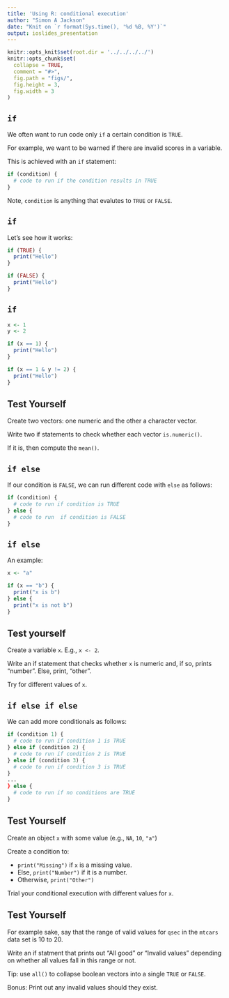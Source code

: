 ```yaml
---
title: 'Using R: conditional execution'
author: "Simon A Jackson"
date: "Knit on `r format(Sys.time(), '%d %B, %Y')`"
output: ioslides_presentation
---
```


```r
knitr::opts_knit$set(root.dir = '../../../../')
knitr::opts_chunk$set(
  collapse = TRUE,
  comment = "#>",
  fig.path = "figs/",
  fig.height = 3,
  fig.width = 3
)
```

## `if`

We often want to run code only `if` a certain condition is `TRUE`.

For example, we want to be warned if there are invalid scores in a variable.

This is achieved with an `if` statement:

```r
if (condition) {
  # code to run if the condition results in TRUE
}
```

Note, `condition` is anything that evalutes to `TRUE` or `FALSE`.

## `if`

Let's see how it works:

```r
if (TRUE) {
  print("Hello")
}

if (FALSE) {
  print("Hello")
}
```

## `if`

```r
x <- 1
y <- 2

if (x == 1) {
  print("Hello")
}

if (x == 1 & y != 2) {
  print("Hello")
}
```

## Test Yourself

Create two vectors: one numeric and the other a character vector.

Write two if statements to check whether each vector `is.numeric()`.

If it is, then compute the `mean()`.

## `if else`

If our condition is `FALSE`, we can run different code with `else` as follows:

```r
if (condition) {
  # code to run if condition is TRUE
} else {
  # code to run  if condition is FALSE
}
```

## `if else`

An example:

```r
x <- "a"

if (x == "b") {
  print("x is b")
} else {
  print("x is not b")
}
```

## Test yourself

Create a variable `x`. E.g., `x <- 2`.

Write an if statement that checks whether `x` is numeric and, if so, prints "number". Else, print, "other".

Try for different values of `x`.

## `if else if else`

We can add more conditionals as follows:

```r
if (condition 1) {
  # code to run if condition 1 is TRUE
} else if (condition 2) {
  # code to run if condition 2 is TRUE
} else if (condition 3) {
  # code to run if condition 3 is TRUE
}
...
} else {
  # code to run if no conditions are TRUE
}
```

## Test Yourself

Create an object `x` with some value (e.g., `NA`, `10`, `"a"`)

Create a condition to:

- `print("Missing")` if `x` is a missing value.
- Else, `print("Number")` if it is a number.
- Otherwise, `print("Other")`

Trial your conditional execution with different values for `x`.

## Test Yourself

For example sake, say that the range of valid values for `qsec` in the `mtcars` data set is 10 to 20.

Write an if statment that prints out "All good" or "Invalid values" depending on whether all values fall in this range or not.

Tip: use `all()` to collapse boolean vectors into a single `TRUE` or `FALSE`.

Bonus: Print out any invalid values should they exist.
